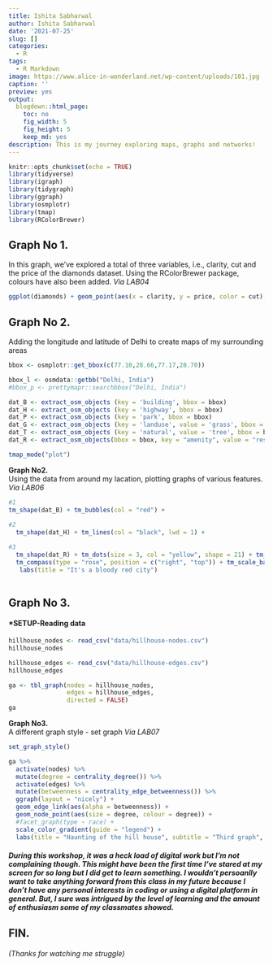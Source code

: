 ```yaml
---
title: Ishita Sabharwal
author: Ishita Sabharwal
date: '2021-07-25'
slug: []
categories:
  - R
tags:
  - R Markdown
image: https://www.alice-in-wonderland.net/wp-content/uploads/101.jpg
caption: ''
preview: yes
output:
  blogdown::html_page:
    toc: no
    fig_width: 5
    fig_height: 5
    keep_md: yes
description: This is my journey exploring maps, graphs and networks!
---
```

```r

knitr::opts_chunk$set(echo = TRUE)
library(tidyverse)
library(igraph)
library(tidygraph)
library(ggraph)
library(osmplotr)
library(tmap)
library(RColorBrewer)

```


## Graph No 1.

In this graph, we've explored a total of three variables, i.e., clarity, cut and the price of the diamonds dataset.  Using the RColorBrewer package, colours have also been added.  _Via LAB04_  


```r

ggplot(diamonds) + geom_point(aes(x = clarity, y = price, color = cut), size = 3) + scale_colour_viridis_d(option = "inferno") + labs(title = "Viridis Palette", subtitle = "Option Inferno") + facet_wrap(~cut)

```


## Graph No 2.

Adding the longitude and latitude of Delhi to create maps of my surrounding areas

```r

bbox <- osmplotr::get_bbox(c(77.10,28.66,77.17,28.70))

bbox_l <- osmdata::getbb("Delhi, India") 
#bbox_p <- prettymapr::searchbbox("Delhi, India") 

```

```r

dat_B <- extract_osm_objects (key = 'building', bbox = bbox) 
dat_H <- extract_osm_objects (key = 'highway', bbox = bbox)
dat_P <- extract_osm_objects (key = 'park', bbox = bbox)
dat_G <- extract_osm_objects (key = 'landuse', value = 'grass', bbox = bbox)
dat_T <- extract_osm_objects (key = 'natural', value = 'tree', bbox = bbox,return_type = "point")
dat_R <- extract_osm_objects(bbox = bbox, key = "amenity", value = "restaurant", return_type = "point") 

```

```r

tmap_mode("plot")

```



**Graph No2.**  
Using the data from around my lacation, plotting graphs of various features.  _Via LAB06_  

```r

#1
tm_shape(dat_B) + tm_bubbles(col = "red") +
  
#2
  tm_shape(dat_H) + tm_lines(col = "black", lwd = 1) +

#3
  tm_shape(dat_R) + tm_dots(size = 3, col = "yellow", shape = 21) + tm_text("name", auto.placement = TRUE) + 
  tm_compass(type = "rose", position = c("right", "top")) + tm_scale_bar(width = 1, position = c("right", "bottom")) + 
   labs(title = "It's a bloody red city")
  
```


## Graph No 3.

#### *SETUP-Reading data

```r

hillhouse_nodes <- read_csv("data/hillhouse-nodes.csv")
hillhouse_nodes

hillhouse_edges <- read_csv("data/hillhouse-edges.csv")
hillhouse_edges

```
```r
ga <- tbl_graph(nodes = hillhouse_nodes, 
                edges = hillhouse_edges, 
                directed = FALSE)
ga

```


**Graph No3.**  
A different graph style - set graph _Via LAB07_  


```r

set_graph_style()

ga %>% 
  activate(nodes) %>% 
  mutate(degree = centrality_degree()) %>% 
  activate(edges) %>% 
  mutate(betweenness = centrality_edge_betweenness()) %>%
  ggraph(layout = "nicely") +
  geom_edge_link(aes(alpha = betweenness)) +
  geom_node_point(aes(size = degree, colour = degree)) + 
  #facet_graph(type ~ race) +
  scale_color_gradient(guide = "legend") +
  labs(title = "Haunting of the hill house", subtitle = "Third graph", caption = "Ngl, I'm tired now..")

```




#### _During this workshop, it was a heck load of digital work but I'm not complaining though. This might have been the first time I've stared at my screen for so long but I did get to learn something. I wouldn't persoanlly want to take anything forward from this class in my future because I don't have any personal interests in coding or using a digital platform in general. But, I sure was intrigued by the level of learning and the amount of enthusiasm some of my classmates showed._


## FIN.
###### (_Thanks for watching me struggle_)








